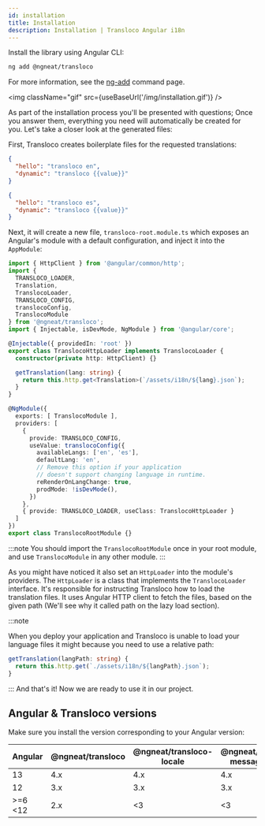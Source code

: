 ```yaml
---
id: installation
title: Installation
description: Installation | Transloco Angular i18n
---
```



Install the library using Angular CLI:
```bash
ng add @ngneat/transloco
```

For more information, see the [ng-add](../schematics/ng-add) command page.

<img className="gif" src={useBaseUrl('/img/installation.gif')} />

As part of the installation process you'll be presented with questions; Once you answer them, everything you need will automatically be created for you. Let's take a closer look at the generated files:

First, Transloco creates boilerplate files for the requested translations:

```json title="assets/i18n/en.json"
{
  "hello": "transloco en",
  "dynamic": "transloco {{value}}"
}
```

```json title="assets/i18n/es.json"
{
  "hello": "transloco es",
  "dynamic": "transloco {{value}}"
}
```

Next, it will create a new file, `transloco-root.module.ts` which exposes an Angular's module with a default configuration, and inject it into the `AppModule`:

```ts title="transloco-root.module.ts"
import { HttpClient } from '@angular/common/http';
import {
  TRANSLOCO_LOADER,
  Translation,
  TranslocoLoader,
  TRANSLOCO_CONFIG,
  translocoConfig,
  TranslocoModule
} from '@ngneat/transloco';
import { Injectable, isDevMode, NgModule } from '@angular/core';

@Injectable({ providedIn: 'root' })
export class TranslocoHttpLoader implements TranslocoLoader {
  constructor(private http: HttpClient) {}

  getTranslation(lang: string) {
    return this.http.get<Translation>(`/assets/i18n/${lang}.json`);
  }
}

@NgModule({
  exports: [ TranslocoModule ],
  providers: [
    {
      provide: TRANSLOCO_CONFIG,
      useValue: translocoConfig({
        availableLangs: ['en', 'es'],
        defaultLang: 'en',
        // Remove this option if your application
        // doesn't support changing language in runtime.
        reRenderOnLangChange: true,
        prodMode: !isDevMode(),
      })
    },
    { provide: TRANSLOCO_LOADER, useClass: TranslocoHttpLoader }
  ]
})
export class TranslocoRootModule {}
```

:::note
You should import the `TranslocoRootModule` once in your root module, and use `TranslocoModule` in any other module.
:::


As you might have noticed it also set an `HttpLoader` into the module's providers. The `HttpLoader` is a class that implements the `TranslocoLoader` interface. It's responsible for instructing Transloco how to load the translation files. It uses Angular HTTP client to fetch the files, based on the given path (We'll see why it called path on the lazy load section).

:::note

When you deploy your application and Transloco is unable to load your language files it might because you need to use a relative path:

```ts
getTranslation(langPath: string) {
  return this.http.get(`./assets/i18n/${langPath}.json`);
}
```
:::
And that's it! Now we are ready to use it in our project.

## Angular & Transloco versions

Make sure you install the version corresponding to your Angular version:

| Angular         | @ngneat/transloco | @ngneat/transloco-locale | @ngneat/transloco-messageformat | @ngneat/transloco-preload-langs | @ngneat/transloco-persist-translations | @ngneat/transloco-persist-lang |
| --------------- | ----------------- | ------------------------ | ------------------------------- | ------------------------------- | -------------------------------------- | ------------------------------ |
| 13              | 4.x               | 4.x                      | 4.x                             | 4.x                             | 4.x                                    | 4.x                            |
| 12              | 3.x               | 3.x                      | 3.x                             | 3.x                             | 3.x                                    | 3.x                            |
| >=6 <12         | 2.x               | <3                       | <3                              | <3                              | <3                                     | <3                             |
